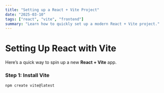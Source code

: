 ```yaml
---
title: "Setting up a React + Vite Project"
date: "2025-03-10"
tags: ["react", "vite", "frontend"]
summary: "Learn how to quickly set up a modern React + Vite project."
---
```


# Setting Up React with Vite

Here’s a quick way to spin up a new **React + Vite** app.

### Step 1: Install Vite

```bash
npm create vite@latest
```
